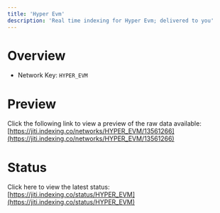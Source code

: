 ```yaml
---
title: 'Hyper Evm'
description: 'Real time indexing for Hyper Evm; delivered to you'
---
```


# Overview
- Network Key: `HYPER_EVM`

# Preview
Click the following link to view a preview of the raw data available: [https://jiti.indexing.co/networks/HYPER_EVM/13561266](https://jiti.indexing.co/networks/HYPER_EVM/13561266)

# Status
Click here to view the latest status: [https://jiti.indexing.co/status/HYPER_EVM](https://jiti.indexing.co/status/HYPER_EVM)
